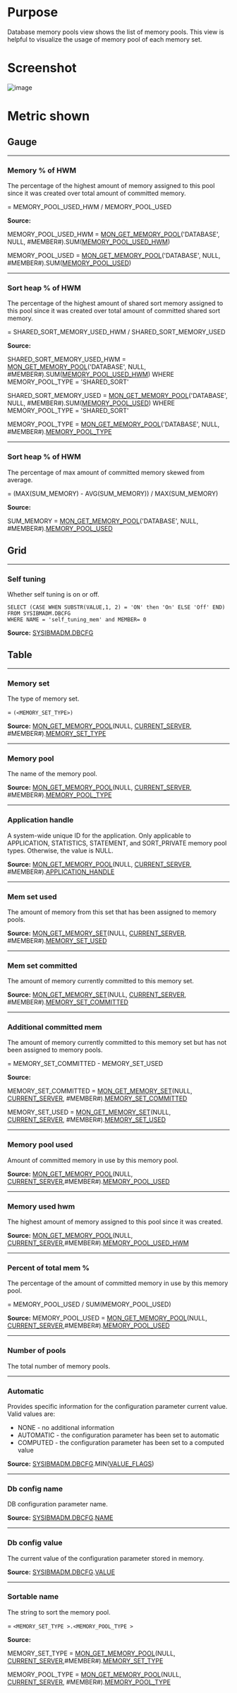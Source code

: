 # Purpose

Database memory pools view shows the list of memory pools. This view is helpful to visualize the usage of memory pool of each memory set.




# Screenshot
![image](./images/db_mem_pools.png)


# Metric shown

## Gauge


<hr />

### Memory % of HWM

The percentage of the highest amount of memory assigned to this pool since it was created over total amount of committed memory.

= MEMORY_POOL_USED_HWM / MEMORY_POOL_USED 

**Source:**

MEMORY_POOL_USED_HWM = [MON_GET_MEMORY_POOL](https://www.ibm.com/docs/en/db2/11.5?topic=mpf-mon-get-memory-pool-get-memory-pool-information)('DATABASE', NULL, #MEMBER#).SUM([MEMORY_POOL_USED_HWM](https://www.ibm.com/docs/en/db2/11.5?topic=reference-m#r0059453))

MEMORY_POOL_USED = [MON_GET_MEMORY_POOL](https://www.ibm.com/docs/en/db2/11.5?topic=mpf-mon-get-memory-pool-get-memory-pool-information)('DATABASE', NULL, #MEMBER#).SUM([MEMORY_POOL_USED](https://www.ibm.com/docs/en/db2/11.5?topic=reference-m#r0059534))



<hr />

### Sort heap % of HWM

The percentage of the highest amount of shared sort memory assigned to this pool since it was created over total amount of committed shared sort memory.


= SHARED_SORT_MEMORY_USED_HWM / SHARED_SORT_MEMORY_USED

**Source:**

SHARED_SORT_MEMORY_USED_HWM = [MON_GET_MEMORY_POOL](https://www.ibm.com/docs/en/db2/11.5?topic=mpf-mon-get-memory-pool-get-memory-pool-information)('DATABASE', NULL, #MEMBER#).SUM([MEMORY_POOL_USED_HWM](https://www.ibm.com/docs/en/db2/11.5?topic=reference-m#r0059453)) WHERE MEMORY_POOL_TYPE = 'SHARED_SORT'

SHARED_SORT_MEMORY_USED = [MON_GET_MEMORY_POOL](https://www.ibm.com/docs/en/db2/11.5?topic=mpf-mon-get-memory-pool-get-memory-pool-information)('DATABASE', NULL, #MEMBER#).SUM([MEMORY_POOL_USED](https://www.ibm.com/docs/en/db2/11.5?topic=reference-m#r0059534)) WHERE MEMORY_POOL_TYPE = 'SHARED_SORT'

MEMORY_POOL_TYPE = [MON_GET_MEMORY_POOL](https://www.ibm.com/docs/en/db2/11.5?topic=mpf-mon-get-memory-pool-get-memory-pool-information)('DATABASE', NULL, #MEMBER#).[MEMORY_POOL_TYPE](https://www.ibm.com/docs/en/db2/11.5?topic=reference-m#r0059451)


<hr />

### Sort heap % of HWM

The percentage of max amount of committed memory skewed from average.

= (MAX(SUM_MEMORY) - AVG(SUM_MEMORY)) / MAX(SUM_MEMORY)

**Source:**

SUM_MEMORY = [MON_GET_MEMORY_POOL](https://www.ibm.com/docs/en/db2/11.5?topic=mpf-mon-get-memory-pool-get-memory-pool-information)('DATABASE', NULL, #MEMBER#).[MEMORY_POOL_USED](https://www.ibm.com/docs/en/db2/11.5?topic=reference-m#r0059534)

## Grid


<hr />

### Self tuning

Whether self tuning is on or off.

```
SELECT (CASE WHEN SUBSTR(VALUE,1, 2) = 'ON' then 'On' ELSE 'Off' END) 
FROM SYSIBMADM.DBCFG
WHERE NAME = 'self_tuning_mem' and MEMBER= 0
```
**Source:** [SYSIBMADM.DBCFG](https://www.ibm.com/docs/en/db2/11.5?topic=views-dbcfg-database-configuration-parameter-information)


## Table



<hr />

### Memory set

The type of memory set.

= `(<MEMORY_SET_TYPE>)`

**Source:** [MON_GET_MEMORY_POOL](https://www.ibm.com/docs/en/db2/11.5?topic=mpf-mon-get-memory-pool-get-memory-pool-information)(NULL, [CURRENT_SERVER](https://www.ibm.com/docs/en/db2-for-zos/11?topic=registers-current-server), #MEMBER#).[MEMORY_SET_TYPE](https://www.ibm.com/docs/en/db2/11.5?topic=reference-m#r0059444)


<hr />

### Memory pool

The name of the memory pool.

**Source:** [MON_GET_MEMORY_POOL](https://www.ibm.com/docs/en/db2/11.5?topic=mpf-mon-get-memory-pool-get-memory-pool-information)(NULL, [CURRENT_SERVER](https://www.ibm.com/docs/en/db2-for-zos/11?topic=registers-current-server), #MEMBER#).[MEMORY_POOL_TYPE](https://www.ibm.com/docs/en/db2/11.5?topic=reference-m#r0059451)


<hr />

### Application handle

A system-wide unique ID for the application. Only applicable to APPLICATION, STATISTICS, STATEMENT, and SORT_PRIVATE memory pool types. Otherwise, the value is NULL.

**Source:** [MON_GET_MEMORY_POOL](https://www.ibm.com/docs/en/db2/11.5?topic=mpf-mon-get-memory-pool-get-memory-pool-information)(NULL, [CURRENT_SERVER](https://www.ibm.com/docs/en/db2-for-zos/11?topic=registers-current-server), #MEMBER#).[APPLICATION_HANDLE](https://www.ibm.com/docs/en/db2/11.5?topic=reference-#r0054410)


<hr />

### Mem set used

The amount of memory from this set that has been assigned to memory pools.

**Source:** [MON_GET_MEMORY_SET](https://www.ibm.com/docs/en/db2/11.5?topic=mpf-mon-get-memory-set-get-memory-set-information)(NULL, [CURRENT_SERVER](https://www.ibm.com/docs/en/db2-for-zos/11?topic=registers-current-server), #MEMBER#).[MEMORY_SET_USED](https://www.ibm.com/docs/en/db2/11.5?topic=reference-m#r0059449)



<hr />

### Mem set committed

The amount of memory currently committed to this memory set.

**Source:** [MON_GET_MEMORY_SET](https://www.ibm.com/docs/en/db2/11.5?topic=mpf-mon-get-memory-set-get-memory-set-information)(NULL, [CURRENT_SERVER](https://www.ibm.com/docs/en/db2-for-zos/11?topic=registers-current-server), #MEMBER#).[MEMORY_SET_COMMITTED](https://www.ibm.com/docs/en/db2/11.5?topic=reference-m#r0059448)


<hr />

### Additional committed mem

The amount of memory currently committed to this memory set but has not been assigned to memory pools.


= MEMORY_SET_COMMITTED - MEMORY_SET_USED

**Source:** 

MEMORY_SET_COMMITTED = [MON_GET_MEMORY_SET](https://www.ibm.com/docs/en/db2/11.5?topic=mpf-mon-get-memory-set-get-memory-set-information)(NULL, [CURRENT_SERVER](https://www.ibm.com/docs/en/db2-for-zos/11?topic=registers-current-server), #MEMBER#).[MEMORY_SET_COMMITTED](https://www.ibm.com/docs/en/db2/11.5?topic=reference-m#r0059448)

MEMORY_SET_USED = [MON_GET_MEMORY_SET](https://www.ibm.com/docs/en/db2/11.5?topic=mpf-mon-get-memory-set-get-memory-set-information)(NULL, [CURRENT_SERVER](https://www.ibm.com/docs/en/db2-for-zos/11?topic=registers-current-server), #MEMBER#).[MEMORY_SET_USED](https://www.ibm.com/docs/en/db2/11.5?topic=reference-m#r0059449)


<hr />

### Memory pool used

Amount of committed memory in use by this memory pool.

**Source:** [MON_GET_MEMORY_POOL](https://www.ibm.com/docs/en/db2/11.5?topic=mpf-mon-get-memory-pool-get-memory-pool-information)(NULL, [CURRENT_SERVER](https://www.ibm.com/docs/en/db2-for-zos/11?topic=registers-current-server),#MEMBER#).[MEMORY_POOL_USED](https://www.ibm.com/docs/en/db2/11.5?topic=reference-m#r0059534)


<hr />

### Memory used hwm

The highest amount of memory assigned to this pool since it was created.

**Source:** [MON_GET_MEMORY_POOL](https://www.ibm.com/docs/en/db2/11.5?topic=mpf-mon-get-memory-pool-get-memory-pool-information)(NULL, [CURRENT_SERVER](https://www.ibm.com/docs/en/db2-for-zos/11?topic=registers-current-server),#MEMBER#).[MEMORY_POOL_USED_HWM](https://www.ibm.com/docs/en/db2/11.5?topic=reference-m#r0059453)


<hr />

### Percent of total mem %

The percentage of the amount of committed memory in use by this memory pool.

= MEMORY_POOL_USED / SUM(MEMORY_POOL_USED)

**Source:** MEMORY_POOL_USED = [MON_GET_MEMORY_POOL](https://www.ibm.com/docs/en/db2/11.5?topic=mpf-mon-get-memory-pool-get-memory-pool-information)(NULL, [CURRENT_SERVER](https://www.ibm.com/docs/en/db2-for-zos/11?topic=registers-current-server),#MEMBER#).[MEMORY_POOL_USED](https://www.ibm.com/docs/en/db2/11.5?topic=reference-m#r0059534)



<hr />

### Number of pools

The total number of memory pools. 


<hr />

### Automatic

Provides specific information for the configuration parameter current value. Valid values are:
* NONE - no additional information
* AUTOMATIC - the configuration parameter has been set to automatic
* COMPUTED - the configuration parameter has been set to a computed value


**Source:** [SYSIBMADM.DBCFG](https://www.ibm.com/docs/en/db2/11.5?topic=views-dbcfg-database-configuration-parameter-information).MIN([VALUE_FLAGS](https://www.ibm.com/docs/en/db2/11.5?topic=views-dbcfg-database-configuration-parameter-information))


<hr />

### Db config name

DB configuration parameter name.

**Source:** [SYSIBMADM.DBCFG](https://www.ibm.com/docs/en/db2/11.5?topic=views-dbcfg-database-configuration-parameter-information).[NAME](https://www.ibm.com/docs/en/db2/11.5?topic=views-dbcfg-database-configuration-parameter-information)


<hr />

### Db config value 

The current value of the configuration parameter stored in memory.

**Source:** [SYSIBMADM.DBCFG](https://www.ibm.com/docs/en/db2/11.5?topic=views-dbcfg-database-configuration-parameter-information).[VALUE](https://www.ibm.com/docs/en/db2/11.5?topic=views-dbcfg-database-configuration-parameter-information)


<hr />

### Sortable name

The string to sort the memory pool.

= `<MEMORY_SET_TYPE >.<MEMORY_POOL_TYPE >`

**Source:** 

MEMORY_SET_TYPE = [MON_GET_MEMORY_POOL](https://www.ibm.com/docs/en/db2/11.5?topic=mpf-mon-get-memory-pool-get-memory-pool-information)(NULL, [CURRENT_SERVER](https://www.ibm.com/docs/en/db2-for-zos/11?topic=registers-current-server),#MEMBER#).[MEMORY_SET_TYPE](https://www.ibm.com/docs/en/db2/11.5?topic=reference-m#r0059444)

MEMORY_POOL_TYPE = [MON_GET_MEMORY_POOL](https://www.ibm.com/docs/en/db2/11.5?topic=mpf-mon-get-memory-pool-get-memory-pool-information)(NULL, [CURRENT_SERVER](https://www.ibm.com/docs/en/db2-for-zos/11?topic=registers-current-server), #MEMBER#).[MEMORY_POOL_TYPE](https://www.ibm.com/docs/en/db2/11.5?topic=reference-m#r0059451)



